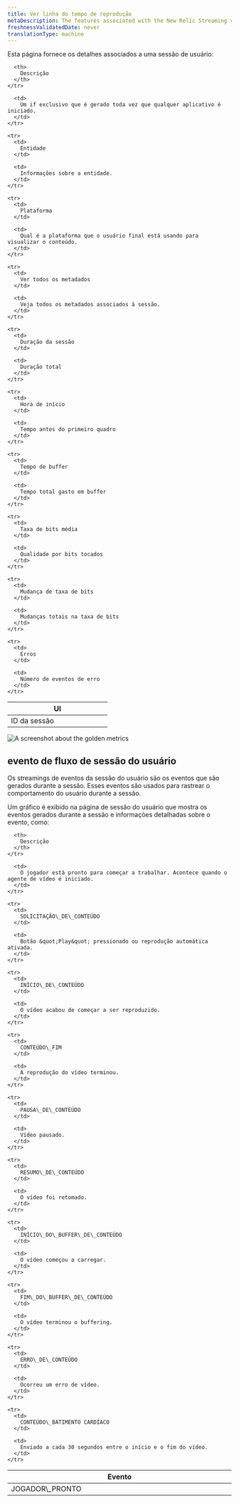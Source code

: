```yaml
---
title: Ver linha do tempo de reprodução
metaDescription: The features associated with the New Relic Streaming video & ads.
freshnessValidatedDate: never
translationType: machine
---
```


Esta página fornece os detalhes associados a uma sessão de usuário:

<table>
  <thead>
    <tr>
      <th width="50%">
        UI
      </th>

      <th>
        Descrição
      </th>
    </tr>
  </thead>

  <tbody>
    <tr>
      <td>
        ID da sessão
      </td>

      <td>
        Um if exclusivo que é gerado toda vez que qualquer aplicativo é iniciado.
      </td>
    </tr>

    <tr>
      <td>
        Entidade
      </td>

      <td>
        Informações sobre a entidade.
      </td>
    </tr>

    <tr>
      <td>
        Plataforma
      </td>

      <td>
        Qual é a plataforma que o usuário final está usando para visualizar o conteúdo.
      </td>
    </tr>

    <tr>
      <td>
        Ver todos os metadados
      </td>

      <td>
        Veja todos os metadados associados à sessão.
      </td>
    </tr>

    <tr>
      <td>
        Duração da sessão
      </td>

      <td>
        Duração total
      </td>
    </tr>

    <tr>
      <td>
        Hora de início
      </td>

      <td>
        Tempo antes do primeiro quadro
      </td>
    </tr>

    <tr>
      <td>
        Tempo de buffer
      </td>

      <td>
        Tempo total gasto em buffer
      </td>
    </tr>

    <tr>
      <td>
        Taxa de bits média
      </td>

      <td>
        Qualidade por bits tocados
      </td>
    </tr>

    <tr>
      <td>
        Mudança de taxa de bits
      </td>

      <td>
        Mudanças totais na taxa de bits
      </td>
    </tr>

    <tr>
      <td>
        Erros
      </td>

      <td>
        Número de eventos de erro
      </td>
    </tr>
  </tbody>
</table>

<img title="Streamng video & ads golden metrics" alt="A screenshot about the golden metrics" src="/images/sessions-id.webp" />

## evento de fluxo de sessão do usuário

Os streamings de eventos da sessão do usuário são os eventos que são gerados durante a sessão. Esses eventos são usados para rastrear o comportamento do usuário durante a sessão.

Um gráfico é exibido na página de sessão do usuário que mostra os eventos gerados durante a sessão e informações detalhadas sobre o evento, como:

<table>
  <thead>
    <tr>
      <th width="25%">
        Evento
      </th>

      <th>
        Descrição
      </th>
    </tr>
  </thead>

  <tbody>
    <tr>
      <td>
        JOGADOR\_PRONTO
      </td>

      <td>
        O jogador está pronto para começar a trabalhar. Acontece quando o agente de vídeo é iniciado.
      </td>
    </tr>

    <tr>
      <td>
        SOLICITAÇÃO\_DE\_CONTEÚDO
      </td>

      <td>
        Botão &quot;Play&quot; pressionado ou reprodução automática ativada.
      </td>
    </tr>

    <tr>
      <td>
        INÍCIO\_DE\_CONTEÚDO
      </td>

      <td>
        O vídeo acabou de começar a ser reproduzido.
      </td>
    </tr>

    <tr>
      <td>
        CONTEÚDO\_FIM
      </td>

      <td>
        A reprodução do vídeo terminou.
      </td>
    </tr>

    <tr>
      <td>
        PAUSA\_DE\_CONTEÚDO
      </td>

      <td>
        Vídeo pausado.
      </td>
    </tr>

    <tr>
      <td>
        RESUMO\_DE\_CONTEÚDO
      </td>

      <td>
        O vídeo foi retomado.
      </td>
    </tr>

    <tr>
      <td>
        INÍCIO\_DO\_BUFFER\_DE\_CONTEÚDO
      </td>

      <td>
        O vídeo começou a carregar.
      </td>
    </tr>

    <tr>
      <td>
        FIM\_DO\_BUFFER\_DE\_CONTEÚDO
      </td>

      <td>
        O vídeo terminou o buffering.
      </td>
    </tr>

    <tr>
      <td>
        ERRO\_DE\_CONTEÚDO
      </td>

      <td>
        Ocorreu um erro de vídeo.
      </td>
    </tr>

    <tr>
      <td>
        CONTEÚDO\_BATIMENTO CARDÍACO
      </td>

      <td>
        Enviado a cada 30 segundos entre o início e o fim do vídeo.
      </td>
    </tr>
  </tbody>
</table>